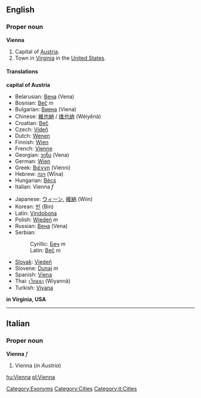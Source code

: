 ==English==
===Proper noun===
'''Vienna'''

#Capital of [[Austria]].
#Town in [[Virginia]] in the [[United States]].

====Translations====
'''capital of Austria'''
{{top}}
<!--Put translations for languages from A to I here-->
*Belarusian: [[Вена]] (Vena)
*Bosnian: [[Beč]] ''m''
*Bulgarian: [[Виена]] (Viena)
*Chinese: [[維也納]] / [[维也纳]] (Wéiyĕnà)
*Croatian: [[Beč]]
*Czech: [[Vídeň]]
*Dutch: [[Wenen]]
*Finnish: [[Wien]]
*French: [[Vienne]]
*Georgian: [[ვენა]] (Vena)
*German: [[Wien]]
*Greek: [[Βιέννη]] (Viénni)
*Hebrew: [[וינה]] (Wīna)
*Hungarian: [[Bécs]]
*Italian: Vienna ''f''
{{mid}}
<!--Put translations for languages from J to Z here-->
*Japanese: [[ウィーン]], [[維納]] (Wiin)
*Korean: [[빈]] (Bin)
*Latin: [[Vindobona]]
*Polish: [[Wiedeń]] ''m''
*Russian: [[Вена]] (Vena)
*Serbian:
*:Cyrillic: [[Беч]] ''m''
*:Latin: [[Beč]] ''m''
*[[Slovak]]: [[Viedeň]]
*Slovene: [[Dunaj]] ''m''
*Spanish: [[Viena]]
*Thai: [[เวียนนา]] (Wiyannā)
*Turkish: [[Viyana]]
{{bottom}}

'''in Virginia, USA'''
{{top}}
<!--Put translations for languages from A to I here-->
{{mid}}
<!--Put translations for languages from J to Z here-->
{{bottom}}

----

==Italian==
===Proper noun===
'''Vienna''' ''f''

#Vienna (''in Austria'')

[[hu:Vienna]]
[[pl:Vienna]]

[[Category:Exonyms]]
[[Category:Cities]]
[[Category:it:Cities]]